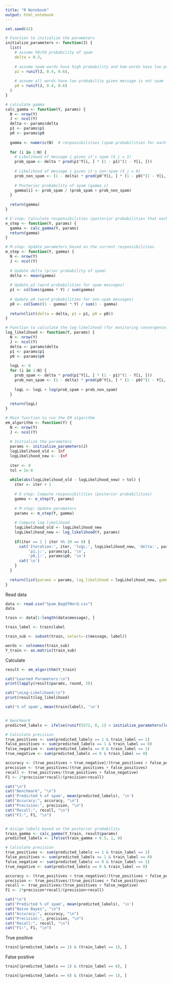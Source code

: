 ```yaml
---
title: "R Notebook"
output: html_notebook
---
```


```r
set.seed(42)
```


```r
# Function to initialize the parameters
initialize_parameters <- function(J) {
  list(
    # assume 50/50 probability of spam
    delta = 0.3,
    
    # assume spam words have high probability and ham words have low probability given message is spam
    p1 = runif(J, 0.4, 0.6),
    
    # assume all words have low probability given message is not spam
    p0 = runif(J, 0.4, 0.6)
  )
}
```


```r
# calculate gamma
calc_gamma <- function(Y, params) {
  N <- nrow(Y)
  J <- ncol(Y)
  delta <- params$delta
  p1 <- params$p1
  p0 <- params$p0
  
  gamma <- numeric(N)  # responsibilities (spam probabilities for each message)
  
  for (i in 1:N) {
    # Likelihood of message i given it's spam (X_i = 1)
    prob_spam <- delta * prod(p1^Y[i, ] * (1 - p1)^(1 - Y[i, ]))
    
    # Likelihood of message i given it's non-spam (X_i = 0)
    prob_non_spam <- (1 - delta) * prod(p0^Y[i, ] * (1 - p0)^(1 - Y[i, ]))
    
    # Posterior probability of spam (gamma_i)
    gamma[i] <- prob_spam / (prob_spam + prob_non_spam)
  }
  
  return(gamma)
}
```


```r
# E-step: Calculate responsibilities (posterior probabilities that each message is spam)
e_step <- function(Y, params) {
  gamma <- calc_gamma(Y, params)
  return(gamma)
}
```


```r
# M-step: Update parameters based on the current responsibilities
m_step <- function(Y, gamma) {
  N <- nrow(Y)
  J <- ncol(Y)
  
  # Update delta (prior probability of spam)
  delta <- mean(gamma)
  
  # Update p1 (word probabilities for spam messages)
  p1 <- colSums(gamma * Y) / sum(gamma)
  
  # Update p0 (word probabilities for non-spam messages)
  p0 <- colSums((1 - gamma) * Y) / sum(1 - gamma)
  
  return(list(delta = delta, p1 = p1, p0 = p0))
}
```


```r
# Function to calculate the log-likelihood (for monitoring convergence)
log_likelihood <- function(Y, params) {
  N <- nrow(Y)
  J <- ncol(Y)
  delta <- params$delta
  p1 <- params$p1
  p0 <- params$p0
  
  logL <- 0
  for (i in 1:N) {
    prob_spam <- delta * prod(p1^Y[i, ] * (1 - p1)^(1 - Y[i, ]))
    prob_non_spam <- (1 - delta) * prod(p0^Y[i, ] * (1 - p0)^(1 - Y[i, ]))
    
    logL <- logL + log(prob_spam + prob_non_spam)
  }
  
  return(logL)
}
```


```r
# Main function to run the EM algorithm
em_algorithm <- function(Y) {
  N <- nrow(Y)
  J <- ncol(Y)
  
  # Initialize the parameters
  params <- initialize_parameters(J)
  logLikelihood_old <- Inf
  logLikelihood_new <- -Inf
  
  iter <- 0
  tol = 1e-8
  
  while(abs(logLikelihood_old - logLikelihood_new) > tol) {
    iter <- iter + 1
    
    # E-step: Compute responsibilities (posterior probabilities)
    gamma <- e_step(Y, params)
    
    # M-step: Update parameters
    params <- m_step(Y, gamma)
    
    # Compute log-likelihood
    logLikelihood_old <- logLikelihood_new
    logLikelihood_new <- log_likelihood(Y, params)
    
    if(iter == 1 | iter %% 20 == 0) {
      cat('Iteration:', iter, 'logL:', logLikelihood_new, 'delta:', params$delta, '\n',
          'p1,j:', params$p1, '\n',
          'p0,j:', params$p0, '\n')
      cat('\n')
    }
  }
  
  return(list(params = params, log_likelihood = logLikelihood_new, gamma = gamma))
}
```


Read data
```r
data <- read.csv("Spam_BagOfWord.csv")
data
```


```r
train <- data[1:length(data$message), ]

train_label <- train$label

train_sub <- subset(train, select=-c(message, label))

words <- colnames(train_sub)
Y_train <- as.matrix(train_sub)
```


Calculate
```r
result <- em_algorithm(Y_train)

cat("Learned Parameters:\n")
print(lapply(result$params, round, 3))

cat("\nLog-Likelihood:\n")
print(result$log_likelihood)
```


```r
cat('% of spam', mean(train$label), '\n')


# benchmark
predicted_labels <- ifelse(runif(5572, 0, 1) < initialize_parameters(length(words))$delta, 1, 0)

# Calculate precision
true_positives <- sum(predicted_labels == 1 & train_label == 1)
false_positives <- sum(predicted_labels == 1 & train_label == 0)
false_negative <- sum(predicted_labels == 0 & train_label == 1)
true_negative <- sum(predicted_labels == 0 & train_label == 0)

accuracy <- (true_positives + true_negative)/(true_positives + false_positives + false_negative + true_negative)
precision <- true_positives/(true_positives + false_positives)
recall <- true_positives/(true_positives + false_negative)
F1 <- 2*precision*recall/(precision+recall)

cat("\n")
cat("Benchmark", "\n")
cat('Predicted % of spam', mean(predicted_labels), '\n')
cat("Accuracy:", accuracy, "\n")
cat("Precision:", precision, "\n")
cat("Recall:", recall, "\n")
cat("F1:", F1, "\n")


# Assign labels based on the posterior probability
train_gamma <- calc_gamma(Y_train, result$params)
predicted_labels <- ifelse(train_gamma > 0.5, 1, 0)

# Calculate precision
true_positives <- sum(predicted_labels == 1 & train_label == 1)
false_positives <- sum(predicted_labels == 1 & train_label == 0)
false_negative <- sum(predicted_labels == 0 & train_label == 1)
true_negative <- sum(predicted_labels == 0 & train_label == 0)

accuracy <- (true_positives + true_negative)/(true_positives + false_positives + false_negative + true_negative)
precision <- true_positives/(true_positives + false_positives)
recall <- true_positives/(true_positives + false_negative)
F1 <- 2*precision*recall/(precision+recall)

cat("\n")
cat('Predicted % of spam', mean(predicted_labels), '\n')
cat("Naive Bayes", "\n")
cat("Accuracy:", accuracy, "\n")
cat("Precision:", precision, "\n")
cat("Recall:", recall, "\n")
cat("F1:", F1, "\n")
```
True positive
```r
train[(predicted_labels == 1) & (train_label == 1), ]
```

False positive
```r
train[(predicted_labels == 1) & (train_label == 0), ]
```


```r
train[(predicted_labels == 0) & (train_label == 1), ]
```




